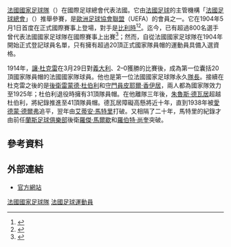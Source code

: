 [[法國國家足球隊|法國國家足球隊]]（{{lang-fr|Equipe de France}}）在國際足球總會代表法國。它由[[法國足球|法國足球]]的主管機構「[[法國足球總會|法國足球總會]]」（{{lang-fr|Fédération Française de Football}}）推舉參賽，是[[歐洲足球協會聯盟|歐洲足球協會聯盟]]（UEFA）的會員之一。它在1904年5月1日首度在正式國際賽事上登場，對手是[[比利時國家足球隊|比利時]]<ref>{{cite news |title=The History of FIFA |url=http://www.fifa.com/classicfootball/history/fifa/historyfifa1.html |publisher=[[FIFA|Fédération Internationale de Football Association]] |date= |accessdate=2011-03-31 |archive-date=2010-06-15 |archive-url=https://web.archive.org/web/20100615200849/http://www.fifa.com/classicfootball/history/fifa/historyfifa1.html |dead-url=no }}</ref><ref>{{cite news |title=01/05/1904 Equipe de France A – Amical |url=http://www.fff.fr/servfff/fiche_joueur_new/match.php?id_match=540 |publisher=French Football Federation |date= |accessdate=2011-03-31 |language=Fr |archive-date=2012-07-29 |archive-url=https://web.archive.org/web/20120729095736/http://www.fff.fr/servfff/fiche_joueur_new/match.php?id_match=540 |dead-url=no }}</ref>。迄今，已有超過800名選手曾代表法國國家足球隊在國際賽事上出賽<ref>{{cite book |last=Chaumier |first=Denis |title=Les Bleus – Tous les joueurs de l'équipe de France de 1904 à nos jours |publisher=Éditions Larousse |year=2004 |isbn=2035054206 | language = Fr}}</ref>；然而，自從法國國家足球隊在1904年開始正式登記球員名單，只有擁有超過20頂正式國家隊員帽的運動員具備入選資格。

1914年，[[讓·杜克雷|讓·杜克雷]]在3月29日對[[義大利國家足球隊|義大利]]、2–0獲勝的比賽後，成為第一位囊括20頂國家隊員帽的法國國家隊球員。他也是第一位法國國家足球隊永久[[法國國家足球隊隊長列表|隊長]]。接續在杜克雷之後的是[[後衛_(足球)|後衛]][[雷蒙德·杜伯利|雷蒙德·杜伯利]]和[[守門員|守門員]][[皮耶爾·香伊居|皮耶爾·香伊居]]，兩人都為國家隊效力至1925年；杜伯利退役時擁有31頂隊員帽。在他離隊三年後，[[朱魯斯·德瓦居|朱魯斯·德瓦居]]超越杜伯利，將紀錄推進至41頂隊員帽。德瓦居障礙高懸將近十年，直到1938年被[[愛德蒙·德爾弗|愛德蒙·德爾弗]]追平，翌年由[[艾蒂安·馬特里|艾蒂安·馬特里]]打破。又相隔了二十年，馬特里的紀錄才由前任[[蘭斯足球俱樂部|蘭斯足球俱樂部]]後衛[[羅傑·馬爾歇|羅傑·馬爾歇]]和[[羅伯特·尚奎|羅伯特·尚奎]]突破。

== 參考資料 ==
{{reflist|2}}

== 外部連結 ==
* {{fr icon}} [http://www.fff.fr/servfff/historique/accueil.php 官方網站] {{Wayback|url=http://www.fff.fr/servfff/historique/accueil.php |date=20120531061637 }}

[[Category:法國國家足球隊|]]
[[Category:法國足球運動員|]]
